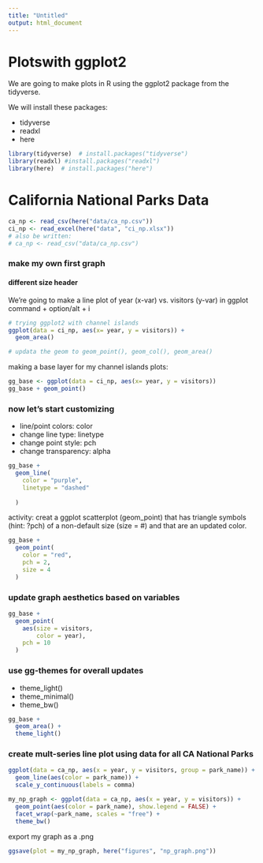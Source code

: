 ```yaml
---
title: "Untitled"
output: html_document
---
```


# Plotswith ggplot2

We are going to make plots in R using the ggplot2 package from the tidyverse.   

We will install these packages:

- tidyverse
- readxl
- here

```r
library(tidyverse)  # install.packages("tidyverse")
library(readxl) #install.packages("readxl")
library(here)  # install.packages("here")
```



# California National Parks Data

```r

ca_np <- read_csv(here("data/ca_np.csv"))
ci_np <- read_excel(here("data", "ci_np.xlsx"))
# also be written:
# ca_np <- read_csv("data/ca_np.csv")


```



### make my own first graph
#### different size header

We're going to make a line plot of year (x-var) vs. visitors (y-var) in ggplot
command + option/alt + i

```r
# trying ggplot2 with channel islands
ggplot(data = ci_np, aes(x= year, y = visitors)) + 
  geom_area()

# updata the geom to geom_point(), geom_col(), geom_area()
```

making a base layer for my channel islands plots:

```r
gg_base <- ggplot(data = ci_np, aes(x= year, y = visitors))
gg_base + geom_point()
```


### now let's start customizing
- line/point colors: color
- change line type: linetype
- change point style: pch
- change transparency: alpha

```r
gg_base + 
  geom_line(
    color = "purple",
    linetype = "dashed"
    
  )
```


activity: creat a ggplot scatterplot (geom_point) that has triangle symbols (hint: ?pch) of a non-default size (size = #) and that are an updated color.

```r
gg_base + 
  geom_point(
    color = "red", 
    pch = 2,
    size = 4
  )
```

### update graph aesthetics based on variables

```r
gg_base + 
  geom_point(
    aes(size = visitors, 
        color = year),
    pch = 10
  )
```

### use gg-themes for overall updates

- theme_light()
- theme_minimal()
- theme_bw()

```r
gg_base + 
  geom_area() +
  theme_light() 
```


### create mult-series line plot using data for all CA National Parks

```r
ggplot(data = ca_np, aes(x = year, y = visitors, group = park_name)) +
  geom_line(aes(color = park_name)) + 
  scale_y_continuous(labels = comma)
```


```r
my_np_graph <- ggplot(data = ca_np, aes(x = year, y = visitors)) + 
  geom_point(aes(color = park_name), show.legend = FALSE) +
  facet_wrap(~park_name, scales = "free") +
  theme_bw()
```

export my graph as a .png
```r
ggsave(plot = my_np_graph, here("figures", "np_graph.png"))
```

